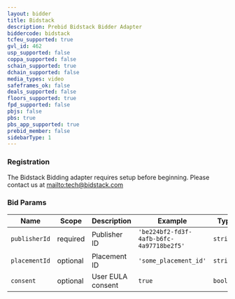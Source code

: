 ```yaml
---
layout: bidder
title: Bidstack
description: Prebid Bidstack Bidder Adapter
biddercode: bidstack
tcfeu_supported: true
gvl_id: 462
usp_supported: false
coppa_supported: false
schain_supported: true
dchain_supported: false
media_types: video
safeframes_ok: false
deals_supported: false
floors_supported: true
fpd_supported: false
pbjs: false
pbs: true
pbs_app_supported: true
prebid_member: false
sidebarType: 1
---
```


### Registration

The Bidstack Bidding adapter requires setup before beginning. Please contact us at [mailto:tech@bidstack.com](tech@bidstack.com)

### Bid Params


| Name          | Scope    | Description  | Example   | Type     |
|---------------|----------|--------------|-----------|----------|
| `publisherId` | required | Publisher ID | `'be224bf2-fd3f-4afb-b6fc-4a97718be2f5'` | `string` |
| `placementId` | optional | Placement ID | `'some_placement_id'` | `string` |
| `consent` | optional | User EULA consent | `true` | `boolean` |
